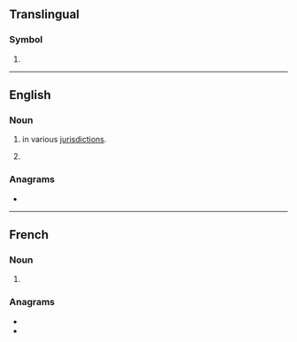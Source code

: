 {{also|dca}}
==Translingual==

===Symbol===
{{mul-symbol}}

# {{IATA|Ronald Reagan Washington National Airport||Washington, D.C.||United States}}

----

==English==
{{wikipedia}}

===Noun===
{{head|en|noun}}

# {{lb|en|legal}} {{init of|en|[[district]] [[court]] of [[appeal]]/[[appeals]]|dot=,}} in various [[jurisdiction]]s.
# {{lb|en|organic chemistry}} {{init of|en|[[dichloroacetic acid]]}}

===Anagrams===
* {{anagrams|en|a=acd|ACD|ADC|CAD|CDA|D.Ac.|DAC|DAc|DAc.|cad|cad.}}

----

==French==

===Noun===
{{head|fr|noun}}
# {{init of|fr|[[défense]] [[contre]] les [[aéronefs]]||antiaircraft defence}}

===Anagrams===
* {{l|fr|c.-à-d.}}
* {{l|fr|dac}}